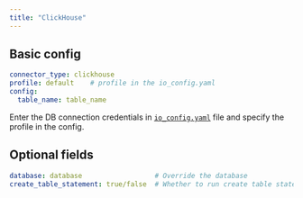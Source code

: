 ```yaml
---
title: "ClickHouse"
---
```


## Basic config

```yaml
connector_type: clickhouse
profile: default    # profile in the io_config.yaml
config:
  table_name: table_name
```
Enter the DB connection credentials in [`io_config.yaml`](/development/io_config) file and specify the profile in the config.

## Optional fields

```yaml
database: database                  # Override the database
create_table_statement: true/false  # Whether to run create table statement
```
